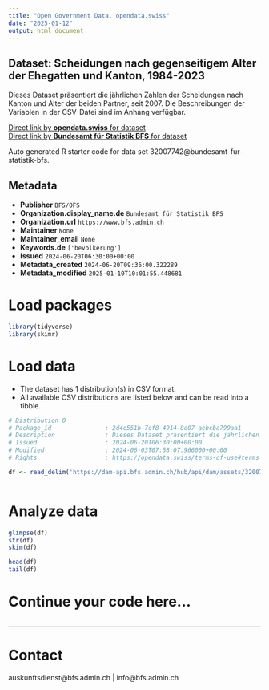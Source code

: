 ```yaml
---
title: "Open Government Data, opendata.swiss"
date: "2025-01-12"
output: html_document
---
```


## Dataset: Scheidungen nach gegenseitigem Alter der Ehegatten und Kanton, 1984-2023

Dieses Dataset präsentiert die jährlichen Zahlen der Scheidungen nach Kanton und Alter der beiden Partner, seit 2007. Die Beschreibungen der Variablen in der CSV-Datei sind im Anhang verfügbar.

[Direct link by **opendata.swiss** for dataset](https://opendata.swiss/de/dataset/scheidungen-nach-gegenseitigem-alter-der-ehegatten-und-kanton-1984-2023)<br>
[Direct link by **Bundesamt für Statistik BFS** for dataset](https://www.bfs.admin.ch/asset/de/ts-x-01.06.02.01)

Auto generated R starter code for data set 32007742@bundesamt-fur-statistik-bfs.

## Metadata

- **Publisher** `BFS/OFS`
- **Organization.display_name.de** `Bundesamt für Statistik BFS`
- **Organization.url** `https://www.bfs.admin.ch`
- **Maintainer** `None`
- **Maintainer_email** `None`
- **Keywords.de** `['bevolkerung']`
- **Issued** `2024-06-20T06:30:00+00:00`
- **Metadata_created** `2024-06-20T09:36:00.322289`
- **Metadata_modified** `2025-01-10T10:01:55.448681`


# Load packages

```r

library(tidyverse)
library(skimr)

```

# Load data

-   The dataset has 1 distribution(s) in CSV format.
-   All available CSV distributions are listed below and can be read into a tibble.

```r

# Distribution 0
# Package_id               : 2d4c551b-7cf8-4914-8e07-aebcba799aa1
# Description              : Dieses Dataset präsentiert die jährlichen Zahlen der Scheidungen nach Kanton und Alter der beiden Partner, seit 2007. Die Beschreibungen der Variablen in der CSV-Datei sind im Anhang verfügbar.
# Issued                   : 2024-06-20T06:30:00+00:00
# Modified                 : 2024-06-03T07:58:07.966000+00:00
# Rights                   : https://opendata.swiss/terms-of-use#terms_by_ask

df <- read_delim('https://dam-api.bfs.admin.ch/hub/api/dam/assets/32007749/master')



```

# Analyze data

```r

glimpse(df)
str(df)
skim(df)

head(df)
tail(df)

```

# Continue your code here...

```r

```

------------------------------------------------------------------------

# Contact

auskunftsdienst@bfs.admin.ch | info@bfs.admin.ch
